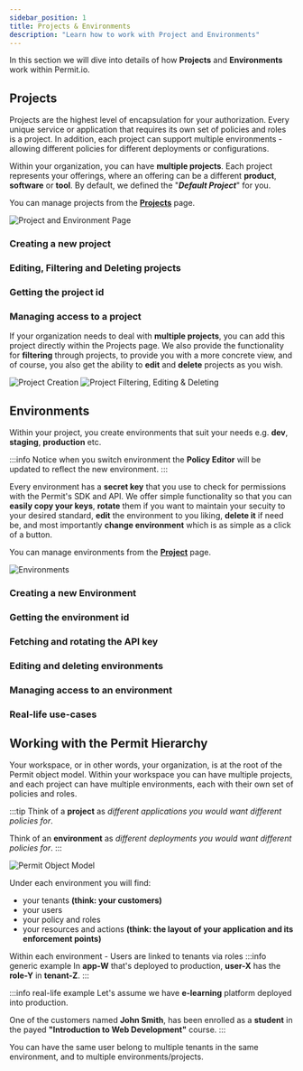 ```yaml
---
sidebar_position: 1
title: Projects & Environments
description: "Learn how to work with Project and Environments"
---
```


In this section we will dive into details of how **Projects** and **Environments** work within Permit.io.

## Projects

Projects are the highest level of encapsulation for your authorization. Every unique service or application that requires its
own set of policies and roles is a project. In addition, each project can support multiple environments - allowing different
policies for different deployments or configurations.

Within your organization, you can have **multiple projects**.
Each project represents your offerings, where an offering can be a different **product**, **software** or **tool**.
By default, we defined the "**_Default Project_**" for you.

You can manage projects from the **[Projects](https://app.permit.io/projects)** page.

![Project and Environment Page](/img/updated/proj-and-env/proj-and-env-1.png)

### Creating a new project

### Editing, Filtering and Deleting projects

### Getting the project id

### Managing access to a project

If your organization needs to deal with **multiple projects**, you can add this project directly within the Projects page.
We also provide the functionality for **filtering** through projects, to provide you with a more concrete view, and of course,
you also get the ability to **edit** and **delete** projects as you wish.

![Project Creation](/img/updated/proj-and-env/proj-and-env-2.png)
![Project Filtering, Editing & Deleting](/img/updated/proj-and-env/proj-and-env-3.png)

## Environments

Within your project, you create environments that suit your needs e.g. **dev**, **staging**, **production** etc.

:::info
Notice when you switch environment the **Policy Editor** will be updated to reflect the new environment.
:::

Every environment has a **secret key** that you use to check for permissions with the Permit's SDK and API.
We offer simple functionality so that you can **easily copy your keys**, **rotate** them if you want to maintain your
secuity to your desired standard, **edit** the environment to you liking, **delete it** if need be, and most importantly **change
environment** which is as simple as a click of a button.

You can manage environments from the **[Project](https://app.permit.io/project-management)** page.

![Environments](/img/updated/proj-and-env/proj-and-env-4.png)

### Creating a new Environment

### Getting the environment id

### Fetching and rotating the API key

### Editing and deleting environments

### Managing access to an environment

### Real-life use-cases

## Working with the Permit Hierarchy

Your workspace, or in other words, your organization, is at the root of the Permit object model.
Within your workspace you can have multiple projects, and each project can have multiple environments, each with their own set of policies and roles.

:::tip
Think of a **project** as _different applications you would want different policies for_.

Think of an **environment** as _different deployments you would want different policies for_.
:::

![Permit Object Model](/img/diagrams/api-model.svg)

Under each environment you will find:

- your tenants **(think: your customers)**
- your users
- your policy and roles
- your resources and actions **(think: the layout of your application and its enforcement points)**

Within each environment - Users are linked to tenants via roles
:::info generic example
In **app-W** that's deployed to production, **user-X** has the **role-Y** in **tenant-Z**.
:::

:::info real-life example
Let's assume we have **e-learning** platform deployed into production.

One of the customers named **John Smith**, has been enrolled as a **student** in the payed
**"Introduction to Web Development"** course.
:::

You can have the same user belong to multiple tenants in the same environment, and to multiple environments/projects.
